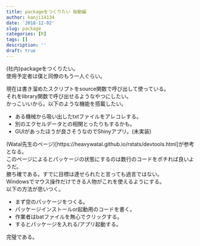 ```yaml
---
title: packageをつくりたい 始動編
author: kanji14134
date: '2018-12-02'
slug: package
categories: [R]
tags: []
description: ''
draft: true
---
```


(社内)packageをつくりたい。  
使用予定者は僕と同僚のもう一人ぐらい。  

現在は書き溜めたスクリプトをsource関数で呼び出して使っている。  
それをlibrary関数で呼び出せるようなやつにしたい。  
かっこいいから。以下のような機能を搭載したい。  

- ある機械から吸い出したtxtファイルをアレコレする。
- 別のエクセルデータとの相関とったりもするかも。
- GUIがあったほうが良さそうなのでShinyアプリ。(未実装)

(Watal先生のページ)[https://heavywatal.github.io/rstats/devtools.html]が参考となる。  
このページによるとパッケージの状態にするのは数行のコードをポチれば良いようだ。  
勝ち確である。すでに目標は達せられたと言っても過言ではない。  
Windowsでマウス操作だけできる人物がこれを使えるようにする。  
以下の方法が思いつく。  

- まず空のパッケージをつくる。  
- パッケージインストールor起動用のコードを書く。
- 作業者はbatファイルを無心でクリックする。
- するとパッケージを入れる/アプリ起動する。

完璧である。  


